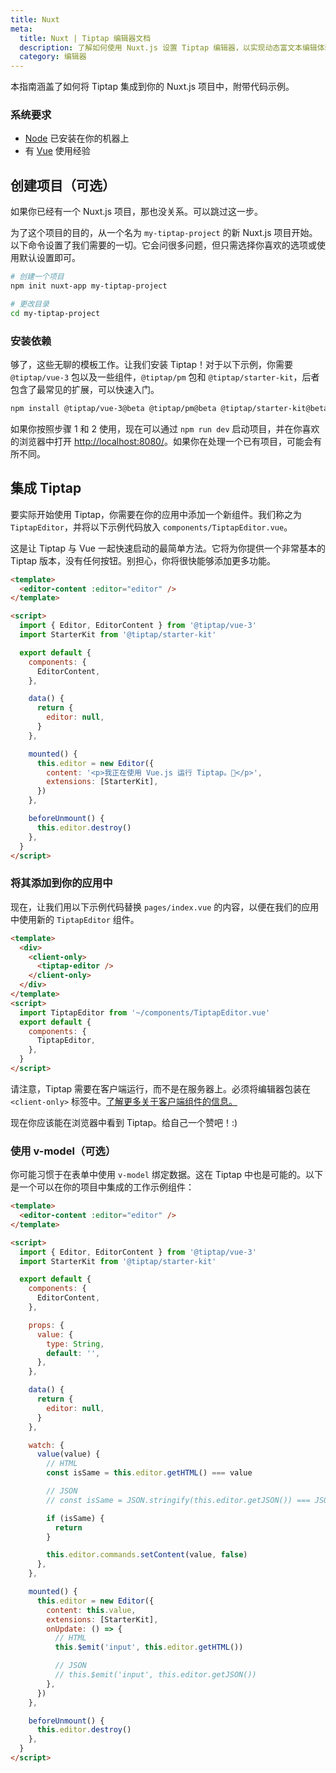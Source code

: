 ```yaml
---
title: Nuxt
meta:
  title: Nuxt | Tiptap 编辑器文档
  description: 了解如何使用 Nuxt.js 设置 Tiptap 编辑器，以实现动态富文本编辑体验。深入阅读我们的文档指南！
  category: 编辑器
---
```


本指南涵盖了如何将 Tiptap 集成到你的 Nuxt.js 项目中，附带代码示例。


### 系统要求

- [Node](https://nodejs.org/en/download/) 已安装在你的机器上
- 有 [Vue](https://vuejs.org/v2/guide/#Getting-Started) 使用经验

## 创建项目（可选）

如果你已经有一个 Nuxt.js 项目，那也没关系。可以跳过这一步。

为了这个项目的目的，从一个名为 `my-tiptap-project` 的新 Nuxt.js 项目开始。以下命令设置了我们需要的一切。它会问很多问题，但只需选择你喜欢的选项或使用默认设置即可。

```bash
# 创建一个项目
npm init nuxt-app my-tiptap-project

# 更改目录
cd my-tiptap-project
```

### 安装依赖

够了，这些无聊的模板工作。让我们安装 Tiptap！对于以下示例，你需要 `@tiptap/vue-3` 包以及一些组件，`@tiptap/pm` 包和 `@tiptap/starter-kit`，后者包含了最常见的扩展，可以快速入门。

```bash
npm install @tiptap/vue-3@beta @tiptap/pm@beta @tiptap/starter-kit@beta
```

如果你按照步骤 1 和 2 使用，现在可以通过 `npm run dev` 启动项目，并在你喜欢的浏览器中打开 [http://localhost:8080/](http://localhost:8080/)。如果你在处理一个已有项目，可能会有所不同。

## 集成 Tiptap

要实际开始使用 Tiptap，你需要在你的应用中添加一个新组件。我们称之为 `TiptapEditor`，并将以下示例代码放入 `components/TiptapEditor.vue`。

这是让 Tiptap 与 Vue 一起快速启动的最简单方法。它将为你提供一个非常基本的 Tiptap 版本，没有任何按钮。别担心，你将很快能够添加更多功能。

```html
<template>
  <editor-content :editor="editor" />
</template>

<script>
  import { Editor, EditorContent } from '@tiptap/vue-3'
  import StarterKit from '@tiptap/starter-kit'

  export default {
    components: {
      EditorContent,
    },

    data() {
      return {
        editor: null,
      }
    },

    mounted() {
      this.editor = new Editor({
        content: '<p>我正在使用 Vue.js 运行 Tiptap。🎉</p>',
        extensions: [StarterKit],
      })
    },

    beforeUnmount() {
      this.editor.destroy()
    },
  }
</script>
```

### 将其添加到你的应用中

现在，让我们用以下示例代码替换 `pages/index.vue` 的内容，以便在我们的应用中使用新的 `TiptapEditor` 组件。

```html
<template>
  <div>
    <client-only>
      <tiptap-editor />
    </client-only>
  </div>
</template>
<script>
  import TiptapEditor from '~/components/TiptapEditor.vue'
  export default {
    components: {
      TiptapEditor,
    },
  }
</script>
```

请注意，Tiptap 需要在客户端运行，而不是在服务器上。必须将编辑器包装在 `<client-only>` 标签中。[了解更多关于客户端组件的信息。](https://nuxtjs.org/api/components-client-only)

现在你应该能在浏览器中看到 Tiptap。给自己一个赞吧！:)

### 使用 v-model（可选）

你可能习惯于在表单中使用 `v-model` 绑定数据。这在 Tiptap 中也是可能的。以下是一个可以在你的项目中集成的工作示例组件：

<CodeDemo path="/GuideGettingStarted/VModel" />

```html
<template>
  <editor-content :editor="editor" />
</template>

<script>
  import { Editor, EditorContent } from '@tiptap/vue-3'
  import StarterKit from '@tiptap/starter-kit'

  export default {
    components: {
      EditorContent,
    },

    props: {
      value: {
        type: String,
        default: '',
      },
    },

    data() {
      return {
        editor: null,
      }
    },

    watch: {
      value(value) {
        // HTML
        const isSame = this.editor.getHTML() === value

        // JSON
        // const isSame = JSON.stringify(this.editor.getJSON()) === JSON.stringify(value)

        if (isSame) {
          return
        }

        this.editor.commands.setContent(value, false)
      },
    },

    mounted() {
      this.editor = new Editor({
        content: this.value,
        extensions: [StarterKit],
        onUpdate: () => {
          // HTML
          this.$emit('input', this.editor.getHTML())

          // JSON
          // this.$emit('input', this.editor.getJSON())
        },
      })
    },

    beforeUnmount() {
      this.editor.destroy()
    },
  }
</script>
```